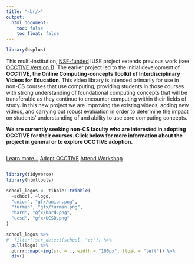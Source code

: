 ```yaml
---
title: "<br/>"
output:
  html_document:
    toc: false
    toc_float: false
---
```


```r
library(bsplus)
```

<div class="jumbotron">


This multi-institution, [NSF-funded](https://www.nsf.gov/awardsearch/showAward?AWD_ID=2337251&HistoricalAwards=false) IUSE project extends previous work (see [OCCTIVE Version 1](https://nsf-cue-frameworks.github.io/www/index.html)).  The earlier project led to the initial development of **OCCTIVE, the Online Computing-concepts Toolkit of Interdisciplinary Videos for Education**.  This video library is intended primarily for use in non-CS courses that use computing, providing students in those courses with strong understanding of foundational computing concepts that will be transferable as they continue to encounter computing  within  their fields of study.  In this new project we are improving the existing videos, adding new videos, and carrying out robust evaluation in order to determine the impact on students' understanding of and ability to use core computing concepts.

**We are currently seeking non-CS faculty who are interested in adopting OCCTIVE for their courses.  Click below for more information about the project in general or to explore OCCTIVE adoption.**

:::: {style="display: flex;"}

::: {}

<a class="btn btn-primary btn-lg" href="projects.html" role="button">Learn more...</a>

:::

::: {.col data-latex="{1\textwidth}"}
\ 
<!-- an empty Div (with a white space), serving as
a column separator -->
:::

::: {}

<a class="btn btn-primary btn-lg" href="recruitmentInfo.html" role="button">Adopt OCCTIVE</a>

:::

::: {.col data-latex="{1\textwidth}"}
\ 
<!-- an empty Div (with a white space), serving as
a column separator -->
:::

::: {}

<a class="btn btn-primary btn-lg" href="workshop.html" role="button">Attend Workshop</a>

:::

::::

</div>

```r
library(tidyverse)
library(htmltools)

school_logos <- tibble::tribble(
  ~school, ~logo,
  "union", "gfx/union.png",
  "furman", "gfx/furman.png",
  "bard", "gfx/bard.png",
  "ucsd", "gfx/UCSD.png"
)

school_logos %>%
#  filter(!str_detect(school, "cc")) %>%
  pull(logo) %>%
  purrr::map(~img(src = ., width = "100px", float = "left")) %>%
  div()
```

